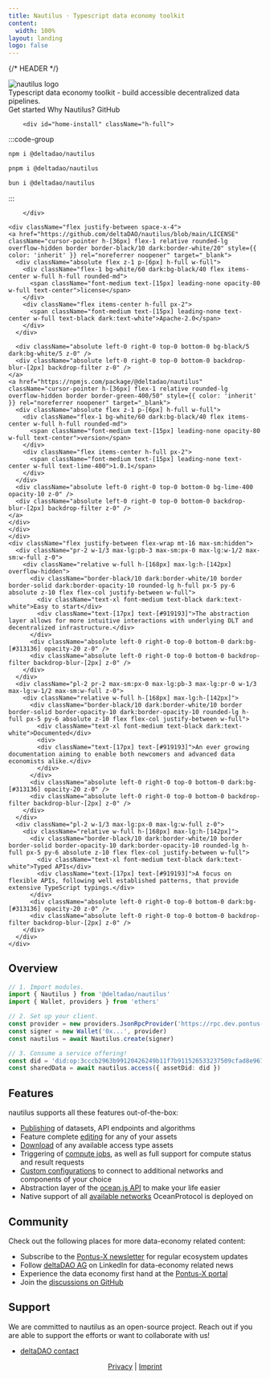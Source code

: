 ```yaml
---
title: Nautilus · Typescript data economy toolkit
content:
  width: 100%
layout: landing
logo: false
---
```


{/* HEADER */}

<div className="absolute max-w-[1120px] mx-auto w-full top-20 bottom-0 bg-[url('/colosseum-light.svg')] dark:bg-[url('/colosseum.svg')] bg-no-repeat max-sm:w-[200%] max-sm:-left-[200px] max-sm:hidden" />
<div className="max-w-[1120px] mx-auto vp-doc relative px-[24px] mb-[96px] mt-[32px] md:px-0 md:mb-[64px]">
  <div className="pt-[48px] max-sm:pt-0">
    <div className="max-sm:px-0 flex justify-between z-0 max-md:justify-center">
      <div className="space-y-8 max-w-[400px] flex flex-col items-start max-md:items-center">
        <img className="h-[72px] dark:invert-[1] max-sm:h-[60px]" src="/logo-light.svg" alt="nautilus logo" />
        <div className="font-regular text-[21px] max-sm:text-[18px] text-[#919193] max-md:text-center">Typescript <span className="text-black dark:text-white">data economy toolkit</span> - build accessible decentralized data pipelines.</div>
        <div className="flex justify-center space-x-2">
          <HomePage.Button href="/docs/getting-started" variant="accent">Get started</HomePage.Button>
          <HomePage.Button href="/docs/introduction">Why Nautilus?</HomePage.Button>
          <HomePage.Button href="https://github.com/deltaDAO/nautilus">GitHub</HomePage.Button>
        </div>
      </div>
      <div className="flex flex-col justify-between w-[440px] space-y-10 max-lg:w-[370px] max-md:hidden">
        
        <div id="home-install" className="h-full">

  :::code-group

  ```bash [npm]
  npm i @deltadao/nautilus
  ```

  ```bash [pnpm]
  pnpm i @deltadao/nautilus
  ```

  ```bash [bun]
  bun i @deltadao/nautilus
  ```

  :::

        </div>
    
    <div className="flex justify-between space-x-4">
    <a href="https://github.com/deltaDAO/nautilus/blob/main/LICENSE" className="cursor-pointer h-[36px] flex-1 relative rounded-lg overflow-hidden border border-black/10 dark:border-white/20" style={{ color: 'inherit' }} rel="noreferrer noopener" target="_blank">
      <div className="absolute flex z-1 p-[6px] h-full w-full">
        <div className="flex-1 bg-white/60 dark:bg-black/40 flex items-center w-full h-full rounded-md">
          <span className="font-medium text-[15px] leading-none opacity-80 w-full text-center">license</span>
        </div>
        <div className="flex items-center h-full px-2">
          <span className="font-medium text-[15px] leading-none text-center w-full text-black dark:text-white">Apache-2.0</span>
        </div>
      </div>
      
      <div className="absolute left-0 right-0 top-0 bottom-0 bg-black/5 dark:bg-white/5 z-0" />
      <div className="absolute left-0 right-0 top-0 bottom-0 backdrop-blur-[2px] backdrop-filter z-0" />
    </a>
    <a href="https://npmjs.com/package/@deltadao/nautilus" className="cursor-pointer h-[36px] flex-1 relative rounded-lg overflow-hidden border border-green-400/50" style={{ color: 'inherit' }} rel="noreferrer noopener" target="_blank">
      <div className="absolute flex z-1 p-[6px] h-full w-full">
        <div className="flex-1 bg-white/60 dark:bg-black/40 flex items-center w-full h-full rounded-md">
          <span className="font-medium text-[15px] leading-none opacity-80 w-full text-center">version</span>
        </div>
        <div className="flex items-center h-full px-2">
          <span className="font-medium text-[15px] leading-none text-center w-full text-lime-400">1.0.1</span>
        </div>
      </div>
      <div className="absolute left-0 right-0 top-0 bottom-0 bg-lime-400 opacity-10 z-0" />
      <div className="absolute left-0 right-0 top-0 bottom-0 backdrop-blur-[2px] backdrop-filter z-0" />
    </a>
    </div>
    </div>
    </div>
    <div className="flex justify-between flex-wrap mt-16 max-sm:hidden">
      <div className="pr-2 w-1/3 max-lg:pb-3 max-sm:px-0 max-lg:w-1/2 max-sm:w-full z-0">
        <div className="relative w-full h-[168px] max-lg:h-[142px] overflow-hidden">
          <div className="border-black/10 dark:border-white/10 border border-solid dark:border-opacity-10 rounded-lg h-full px-5 py-6 absolute z-10 flex flex-col justify-between w-full">
            <div className="text-xl font-medium text-black dark:text-white">Easy to start</div>
            <div className="text-[17px] text-[#919193]">The abstraction layer allows for more intuitive interactions with underlying DLT and decentralized infrastructure.</div>
          </div>
          <div className="absolute left-0 right-0 top-0 bottom-0 dark:bg-[#313136] opacity-20 z-0" />
          <div className="absolute left-0 right-0 top-0 bottom-0 backdrop-filter backdrop-blur-[2px] z-0" />
        </div>
      </div>
      <div className="pl-2 pr-2 max-sm:px-0 max-lg:pb-3 max-lg:pr-0 w-1/3 max-lg:w-1/2 max-sm:w-full z-0">
        <div className="relative w-full h-[168px] max-lg:h-[142px]">
          <div className="border-black/10 dark:border-white/10 border border-solid border-opacity-10 dark:border-opacity-10 rounded-lg h-full px-5 py-6 absolute z-10 flex flex-col justify-between w-full">
            <div className="text-xl font-medium text-black dark:text-white">Documented</div>
            <div>
            <div className="text-[17px] text-[#919193]">An ever growing documentation aiming to enable both newcomers and advanced data economists alike.</div>
            </div>
          </div>
          <div className="absolute left-0 right-0 top-0 bottom-0 dark:bg-[#313136] opacity-20 z-0" />
          <div className="absolute left-0 right-0 top-0 bottom-0 backdrop-filter backdrop-blur-[2px] z-0" />
        </div>
      </div>
      <div className="pl-2 w-1/3 max-lg:px-0 max-lg:w-full z-0">
        <div className="relative w-full h-[168px] max-lg:h-[142px]">
          <div className="border-black/10 dark:border-white/10 border border-solid border-opacity-10 dark:border-opacity-10 rounded-lg h-full px-5 py-6 absolute z-10 flex flex-col justify-between w-full">
            <div className="text-xl font-medium text-black dark:text-white">Typed APIs</div>
            <div className="text-[17px] text-[#919193]">A focus on flexible APIs, following well established patterns, that provide extensive TypeScript typings.</div>
          </div>
          <div className="absolute left-0 right-0 top-0 bottom-0 dark:bg-[#313136] opacity-20 z-0" />
          <div className="absolute left-0 right-0 top-0 bottom-0 backdrop-filter backdrop-blur-[2px] z-0" />
        </div>
      </div>
    </div>
  </div>
</div>

<article className="vocs_Content max-w-4xl mx-auto">

#
# Overview

```ts twoslash
// 1. Import modules.
import { Nautilus } from '@deltadao/nautilus'
import { Wallet, providers } from 'ethers'

// 2. Set up your client.
const provider = new providers.JsonRpcProvider('https://rpc.dev.pontus-x.eu')
const signer = new Wallet('0x...', provider)
const nautilus = await Nautilus.create(signer)

// 3. Consume a service offering!
const did = 'did:op:3cccb2963b99120426249b11f7b911526533237509cfad8e9671813a7adb2cec'
const sharedData = await nautilus.access({ assetDid: did })
```

# Features

nautilus supports all these features out-of-the-box:

- [Publishing](/docs/guides/publish) of datasets, API endpoints and algorithms
- Feature complete [editing](/docs/guides/edit) for any of your assets
- [Download](/docs/guides/download) of any available access type assets
- Triggering of [compute jobs](/docs/guides/compute), as well as full support for compute status and result requests
- [Custom configurations](/docs/guides/config) to connect to additional networks and components of your choice 
- Abstraction layer of the [ocean.js API](https://docs.oceanprotocol.com/developers/ocean.js) to make your life easier
- Native support of all [available networks](https://docs.oceanprotocol.com/discover/networks) OceanProtocol is deployed on

# Community

Check out the following places for more data-economy related content:

- Subscribe to the [Pontus-X newsletter](https://newsletter.pontus-x.eu) for regular ecosystem updates
- Follow [deltaDAO AG](https://linkedin.com/company/deltadao) on LinkedIn for data-economy related news
- Experience the data economy first hand at the [Pontus-X portal](https://pontus-x.eu)
- Join the [discussions on GitHub](https://github.com/deltaDAO/nautilus/issues)

# Support

We are committed to nautilus as an open-source project. Reach out if you are able to support the efforts or want to collaborate with us!

- [deltaDAO contact](mailto:contact@delta-dao.com)

</article>

<center>
  <a href="https://docs.pontus-x.eu/privacy">Privacy</a>
  <span className="mx-2">|</span>
  <a href="https://delta-dao.com/imprint">Imprint</a>
</center>